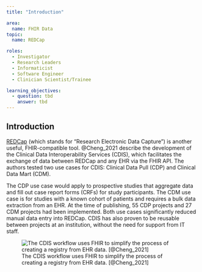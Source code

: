 ```yaml
---
title: "Introduction"

area:
  name: FHIR Data
topic:
  name: REDCap

roles:
  - Investigator
  - Research Leaders
  - Informaticist
  - Software Engineer
  - Clinician Scientist/Trainee

learning_objectives:
  - question: tbd
    answer: tbd
---
```


## Introduction

[REDCap](https://www.project-redcap.org) (which stands for "Research Electronic Data Capture") is another useful, FHIR-compatible tool. @Cheng_2021 describe the development of the Clinical Data Interoperability Services (CDIS), which facilitates the exchange of data between REDCap and any EHR via the FHIR API. The authors tested two use cases for CDIS: Clinical Data Pull (CDP) and Clinical Data Mart (CDM).

The CDP use case would apply to prospective studies that aggregate data and fill out case report forms (CRFs) for study participants. The CDM use case is for studies with a known cohort of patients and requires a bulk data extraction from an EHR. At the time of publishing, 55 CDP projects and 27 CDM projects had been implemented. Both use cases significantly reduced manual data entry into REDCap. CDIS has also proven to be reusable between projects at an institution, without the need for support from IT staff.

![The CDIS workflow uses FHIR to simplify the process of creating a registry from EHR data. [@Cheng_2021]](images/cheng-fhir-shortcut.png)
